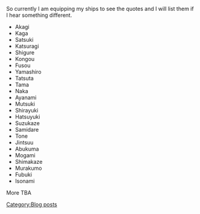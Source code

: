 So currently I am equipping my ships to see the quotes and I will list them if I hear something different.
*Akagi
*Kaga
*Satsuki
*Katsuragi
*Shigure
*Kongou
*Fusou
*Yamashiro
*Tatsuta
*Tama
*Naka
*Ayanami
*Mutsuki
*Shirayuki
*Hatsuyuki
*Suzukaze
*Samidare
*Tone
*Jintsuu
*Abukuma
*Mogami
*Shimakaze
*Murakumo
*Fubuki
*Isonami
More TBA
[[Category:Blog posts]]